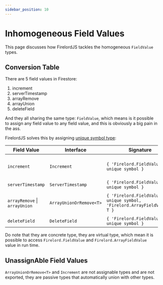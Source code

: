 ```yaml
---
sidebar_position: 10
---
```


# Inhomogeneous Field Values

This page discusses how FirelordJS tackles the homogeneous `FieldValue` types.

## Conversion Table

There are 5 field values in Firestore:

1. increment
2. serverTimestamp
3. arrayRemove
4. arrayUnion
5. deleteField

And they all sharing the same type: `FieldValue`, which means is it possible to assign any field value to any field value, and this is obviously a big pain in the ass.

FirelordJS solves this by assigning [unique symbol type](https://www.typescriptlang.org/docs/handbook/release-notes/typescript-2-7.html#unique-symbol):

| Field Value                   | Interface               | Signature                                                                 | Note                     |
| ----------------------------- | ----------------------- | ------------------------------------------------------------------------- | ------------------------ |
| `increment`                   | `Increment`             | `{ 'Firelord.FieldValue': unique symbol }`                                | auto union with `number` |
| `serverTimestamp`             | `ServerTimestamp`       | `{ 'Firelord.FieldValue': unique symbol }`                                |                          |
| `arrayRemove` \| `arrayUnion` | `ArrayUnionOrRemove<T>` | `{ 'Firelord.FieldValue': unique symbol, 'Firelord.ArrayFieldValue': T }` | auto union with `T[]`    |
| `deleteField`                 | `DeleteField`           | `{ 'Firelord.FieldValue': unique symbol }`                                |                          |

Do note that they are concrete type, they are virtual type, which mean it is possible to access `Firelord.FieldValue` and `Firelord.ArrayFieldValue` value in run time.

## UnassignAble Field Values

`ArrayUnionOrRemove<T>` and `Increment` are not assignable types and are not exported, they are passive types that automatically union with other types.
